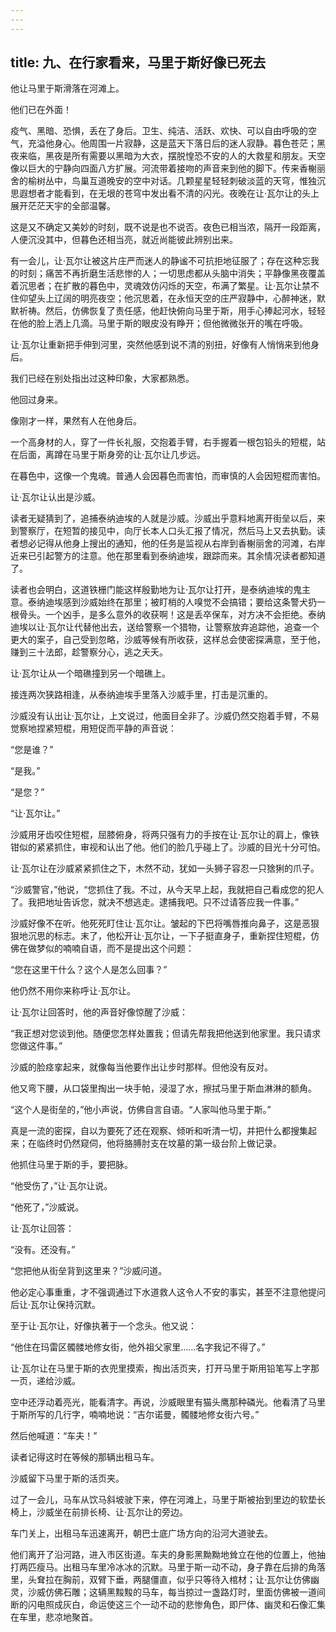 ```yaml
---
---
---
```

title: 九、在行家看来，马里于斯好像已死去
---




他让马里于斯滑落在河滩上。

他们已在外面！

疫气、黑暗、恐惧，丢在了身后。卫生、纯洁、活跃、欢快、可以自由呼吸的空气，充溢他身心。他周围一片寂静，这是蓝天下落日后的迷人寂静。暮色苍茫；黑夜来临，黑夜是所有需要以黑暗为大衣，摆脱惶恐不安的人的大救星和朋友。天空像以巨大的宁静向四面八方扩展。河流带着接吻的声音来到他的脚下。传来香榭丽舍的榆树丛中，鸟巢互道晚安的空中对话。几颗星星轻轻刺破淡蓝的天穹，惟独沉思遐想者才能看到，在无垠的苍穹中发出看不清的闪光。夜晚在让·瓦尔让的头上展开茫茫天宇的全部温馨。

这是又不确定又美妙的时刻，既不说是也不说否。夜色已相当浓，隔开一段距离，人便沉没其中，但暮色还相当亮，就近尚能彼此辨别出来。

有一会儿，让·瓦尔让被这片庄严而迷人的静谧不可抗拒地征服了；存在这种忘我的时刻；痛苦不再折磨生活悲惨的人；一切思虑都从头脑中消失；平静像黑夜覆盖着沉思者；在扩散的暮色中，灵魂效仿闪烁的天空，布满了繁星。让·瓦尔让禁不住仰望头上辽阔的明亮夜空；他沉思着，在永恒天空的庄严寂静中，心醉神迷，默默祈祷。然后，仿佛恢复了责任感，他赶快俯向马里于斯，用手心捧起河水，轻轻在他的脸上洒上几滴。马里于斯的眼皮没有睁开；但他微微张开的嘴在呼吸。

让·瓦尔让重新把手伸到河里，突然他感到说不清的别扭，好像有人悄悄来到他身后。

我们已经在别处指出过这种印象，大家都熟悉。

他回过身来。

像刚才一样，果然有人在他身后。

一个高身材的人，穿了一件长礼服，交抱着手臂，右手握着一根包铅头的短棍，站在后面，离蹲在马里于斯身旁的让·瓦尔让几步远。

在暮色中，这像一个鬼魂。普通人会因暮色而害怕，而审慎的人会因短棍而害怕。

让·瓦尔让认出是沙威。

读者无疑猜到了，追捕泰纳迪埃的人就是沙威。沙威出乎意料地离开街垒以后，来到警察厅，在短暂的接见中，向厅长本人口头汇报了情况，然后马上又去执勤。读者想必记得从他身上搜出的通知，他的任务是监视从右岸到香榭丽舍的河滩，右岸近来已引起警方的注意。他在那里看到泰纳迪埃，跟踪而来。其余情况读者都知道了。

读者也会明白，这道铁栅门能这样殷勤地为让·瓦尔让打开，是泰纳迪埃的鬼主意。泰纳迪埃感到沙威始终在那里；被盯梢的人嗅觉不会搞错；要给这条警犬扔一根骨头。一个凶手，是多么意外的收获啊！这是丢卒保车，对方决不会拒绝。泰纳迪埃以让·瓦尔让代替他出去，送给警察一个猎物，让警察放弃追踪他，追查一个更大的案子，自己受到忽略，沙威等候有所收获，这样总会使密探满意，至于他，赚到三十法郎，趁警察分心，逃之夭夭。

让·瓦尔让从一个暗礁撞到另一个暗礁上。

接连两次狭路相逢，从泰纳迪埃手里落入沙威手里，打击是沉重的。

沙威没有认出让·瓦尔让，上文说过，他面目全非了。沙威仍然交抱着手臂，不易觉察地捏紧短棍，用短促而平静的声音说：

“您是谁？”

“是我。”

“是您？”

“让·瓦尔让。”

沙威用牙齿咬住短棍，屈膝俯身，将两只强有力的手按在让·瓦尔让的肩上，像铁钳似的紧紧抓住，审视和认出了他。他们的脸几乎碰上了。沙威的目光十分可怕。

让·瓦尔让在沙威紧紧抓住之下，木然不动，犹如一头狮子容忍一只猞猁的爪子。

“沙威警官，”他说，“您抓住了我。不过，从今天早上起，我就把自己看成您的犯人了。我把地址告诉您，就决不想逃走。逮捕我吧。只不过请答应我一件事。”

沙威好像不在听。他死死盯住让·瓦尔让。皱起的下巴将嘴唇推向鼻子，这是恶狠狠地沉思的标志。末了，他松开让·瓦尔让，一下子挺直身子，重新捏住短棍，仿佛在做梦似的喃喃自语，而不是提出这个问题：

“您在这里干什么？这个人是怎么回事？”

他仍然不用你来称呼让·瓦尔让。

让·瓦尔让回答时，他的声音好像惊醒了沙威：

“我正想对您谈到他。随便您怎样处置我；但请先帮我把他送到他家里。我只请求您做这件事。”

沙威的脸痉挛起来，就像每当他要作出让步时那样。但他没有反对。

他又弯下腰，从口袋里掏出一块手帕，浸湿了水，擦拭马里于斯血淋淋的额角。

“这个人是街垒的，”他小声说，仿佛自言自语。“人家叫他马里于斯。”

真是一流的密探，自以为要死了还在观察、倾听和听清一切，并把什么都搜集起来；在临终时仍然窥伺，他将胳膊肘支在坟墓的第一级台阶上做记录。

他抓住马里于斯的手，要把脉。

“他受伤了，”让·瓦尔让说。

“他死了，”沙威说。

让·瓦尔让回答：

“没有。还没有。”

“您把他从街垒背到这里来？”沙威问道。

他必定心事重重，才不强调通过下水道救人这令人不安的事实，甚至不注意他提问后让·瓦尔让保持沉默。

至于让·瓦尔让，好像执著于一个念头。他又说：

“他住在玛雷区髑髅地修女街，他外祖父家里……名字我记不得了。”

让·瓦尔让在马里于斯的衣兜里摸索，掏出活页夹，打开马里于斯用铅笔写上字那一页，递给沙威。

空中还浮动着亮光，能看清字。再说，沙威眼里有猫头鹰那种磷光。他看清了马里于斯所写的几行字，喃喃地说：“吉尔诺曼，髑髅地修女街六号。”

然后他喊道：“车夫！”

读者记得这时在等候的那辆出租马车。

沙威留下马里于斯的活页夹。

过了一会儿，马车从饮马斜坡驶下来，停在河滩上，马里于斯被抬到里边的软垫长椅上，沙威坐在前排长椅、让·瓦尔让的旁边。

车门关上，出租马车迅速离开，朝巴士底广场方向的沿河大道驶去。

他们离开了沿河路，进入市区街道。车夫的身影黑黝黝地耸立在他的位置上，他抽打两匹瘦马。出租马车里冷冰冰的沉默。马里于斯一动不动，身子靠在后排的角落里，头耷拉在胸前，双臂下垂，两腿僵直，似乎只等待入棺材；让·瓦尔让仿佛幽灵，沙威仿佛石雕；这辆黑黢黢的马车，每当掠过一盏路灯时，里面仿佛被一道间断的闪电照成灰白，命运使这三个一动不动的悲惨角色，即尸体、幽灵和石像汇集在车里，悲凉地聚首。